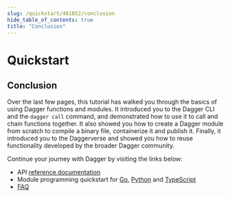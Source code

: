 ```yaml
---
slug: /quickstart/481052/conclusion
hide_table_of_contents: true
title: "Conclusion"
---
```


# Quickstart

<PartialExperimentalDocs />

## Conclusion

Over the last few pages, this tutorial has walked you through the basics of using Dagger functions and modules. It introduced you to the Dagger CLI and the `dagger call` command, and demonstrated how to use it to call and chain functions together. It also showed you how to create a Dagger module from scratch to compile a binary file, containerize it and publish it. Finally, it introduced you to the Daggerverse and showed you how to reuse functionality developed by the broader Dagger community.

Continue your journey with Dagger by visiting the links below:

- API [reference documentation](https://docs.dagger.io/api/reference)
- Module programming quickstart for [Go](../developer/go/525021-quickstart.mdx), [Python](../developer/python/419481-quickstart.mdx) and [TypeScript](../developer/typescript/506316-quickstart.mdx)
- [FAQ](../faq.mdx)

